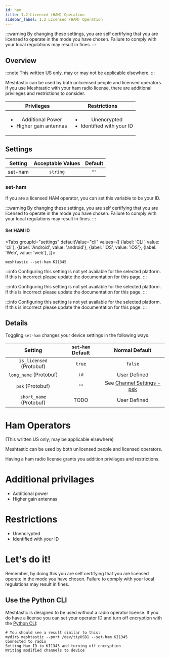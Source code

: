 ```yaml
---
id: ham
title: 1.2 Licensed (HAM) Operation
sidebar_label: 1.2 Licensed (HAM) Operation
---
```



:::warning
By changing these settings, you are self certifying that you are licensed to operate in the mode you have chosen. Failure to comply with your local regulations may result in fines.
:::

## Overview

:::note
This written US only, may or may not be applicable elsewhere.
:::

Meshtastic can be used by both unlicensed people and licensed operators. If you use Meshtastic with your ham radio license, there are additional privileges and restrictions to consider.

|                           Privileges                            |                         Restrictions                          |
| :-------------------------------------------------------------: | :-----------------------------------------------------------: |
| <ul><li>Additional Power</li><li>Higher gain antennas</li></ul> | <ul><li>Unencrypted</li><li>Identified with your ID</li></ul> |

## Settings

| Setting | Acceptable Values | Default |
| :-----: | :---------------: | :-----: |
| set-ham |     `string`      |  `""`   |

### set-ham

If you are a licensed HAM operator, you can set this variable to be your ID.

:::warning
By changing these settings, you are self certifying that you are licensed to operate in the mode you have chosen. Failure to comply with your local regulations may result in fines.
:::

#### Set HAM ID

<Tabs
groupId="settings"
defaultValue="cli"
values={[
{label: 'CLI', value: 'cli'},
{label: 'Android', value: 'android'},
{label: 'iOS', value: 'iOS'},
{label: 'Web', value: 'web'},
]}>
<TabItem value="cli">

```shell title="Set HAM ID"
meshtastic --set-ham KI1345
```

  </TabItem>
  <TabItem value="android">

:::info
Configuring this setting is not yet available for the selected platform. If this is incorrect please update the documentation for this page.
:::

  </TabItem>
  <TabItem value="iOS">

:::info
Configuring this setting is not yet available for the selected platform. If this is incorrect please update the documentation for this page.
:::

  </TabItem>
  <TabItem value="web">

:::info
Configuring this setting is not yet available for the selected platform. If this is incorrect please update the documentation for this page.
:::

  </TabItem>
</Tabs>

## Details

Toggling `set-ham` changes your device settings in the following ways.

|         Setting          | `set-ham` Default |              Normal Default               |
| :----------------------: | :---------------: | :---------------------------------------: |
| `is_licensed` (Protobuf) |      `true`       |                  `false`                  |
|  `long_name` (Protobuf)  |       `id`        |               User Defined                |
|     `psk` (Protobuf)     |       `""`        | See [Channel Settings - psk](channel#psk) |
| `short_name` (Protobuf)  |       TODO        |               User Defined                |

# Ham Operators

(This written US only, may be applicable elsewhere)

Meshtastic can be used by both unlicensed people and licensed operators.

Having a ham radio license grants you addition privilages and restrictions.

# Additional privilages

- Additional power
- Higher gain antennas

# Restrictions

- Unencrypted
- Identified with your ID

# Let's do it!

Remember, by doing this you are self certifying that you are licensed operate in the mode you have chosen. Failure to comply with your local regulations may result in fines.

## Use the Python CLI

Meshtastic is designed to be used without a radio operator license. If you do have a license you can set your operator ID and turn off encryption with the [Python CLI](/docs/software/python/cli/python-cli-usage#ham-radio-support):

```shell title="Expected Output"
# You should see a result similar to this:
mydir$ meshtastic --port /dev/ttyUSB1 --set-ham KI1345
Connected to radio
Setting Ham ID to KI1345 and turning off encryption
Writing modified channels to device
```
